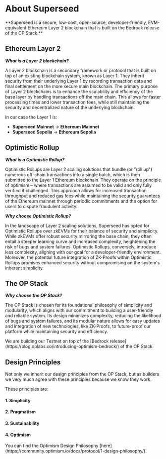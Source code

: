 
# About Superseed

<Callout type="info">
  **Superseed is a secure, low-cost, open-source, developer-friendly,
  EVM-equivalent Ethereum Layer 2 blockchain that is built on the Bedrock release
  of the OP Stack.**
</Callout>

## Ethereum Layer 2

_**What is a Layer 2 blockchain?**_

A Layer 2 blockchain is a secondary framework or protocol that is built on top of an existing blockchain system, known as Layer 1.
They inherit security from their underlying Layer 1 by recording transaction data and final settlement on the more secure main blockchain.
The primary purpose of Layer 2 blockchains is to enhance the scalability and efficiency of the base layer by handling transactions off the main chain. This allows for faster processing times and lower transaction fees, while still maintaining the security and decentralized nature of the underlying blockchain.

In our case the Layer 1 is:

- **Superseed Mainnet** &rarr; **Ethereum Mainnet**
- **Superseed Sepolia** &rarr; **Ethereum Sepolia**

## Optimistic Rollup

_**What is a Optimistic Rollup?**_

Optimistic Rollups are Layer 2 scaling solutions that bundle (or "roll up") numerous off-chain transactions into a single batch, which is then submitted to the Layer 1 Ethereum blockchain. They operate on the principle of optimism – where transactions are assumed to be valid and only fully verified if challenged. This approach allows for increased transaction throughput and reduced gas fees while maintaining the security guarantees of the Ethereum mainnet through periodic commitments and the option for users to dispute fraudulent activity.

_**Why choose Optimistic Rollup?**_

In the landscape of Layer 2 scaling solutions, Superseed has opted for Optimistic Rollups over zkEVMs for their balance of security and simplicity. While zkEVMs offer robust security mirroring the base chain, they often entail a steeper learning curve and increased complexity, heightening the risk of bugs and system failures. Optimistic Rollups, conversely, introduce less complexity, aligning with our goal for a developer-friendly environment. Moreover, the potential future integration of ZK-Proofs within Optimistic Rollups promises enhanced security without compromising on the system's inherent simplicity.

## The OP Stack

_**Why choose the OP Stack?**_

The OP Stack is chosen for its foundational philosophy of simplicity and modularity, which aligns with our commitment to building a user-friendly and reliable system. Its design minimizes complexity, reducing the likelihood of bugs and system failures, and its modular nature allows for easy updates and integration of new technologies, like ZK-Proofs, to future-proof our platform while maintaining security and efficiency.

<Callout>
  We are building our Testnet on top of the [Bedrock
  release](https://blog.oplabs.co/introducing-optimism-bedrock/) of the OP Stack.
</Callout>

## Design Principles

Not only we inherit our design principles from the OP Stack, but as builders we very much agree with these principles because we know they work.

These principles are:

#### 1. Simplicity

#### 2. Pragmatism

#### 3. Sustainability

#### 4. Optimism

<Callout emoji="ℹ️">
  You can find the Optimism Design Philosophy
  [here](https://community.optimism.io/docs/protocol/1-design-philosophy/).
</Callout>
